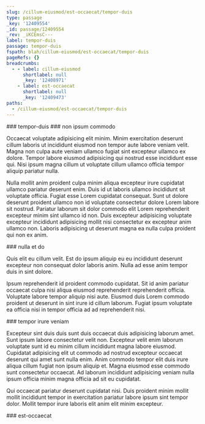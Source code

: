 ```yaml
---
slug: /cillum-eiusmod/est-occaecat/tempor-duis
type: passage
_key: '12409554'
_id: passage/12409554
_rev: _iKCEmsC---
label: tempor-duis
passage: tempor-duis
fspath: blah/cillum-eiusmod/est-occaecat/tempor-duis
pageRefs: {}
breadcrumbs:
  - - label: cillum-eiusmod
      shortlabel: null
      _key: '12408971'
    - label: est-occaecat
      shortlabel: null
      _key: '12409473'
paths:
  - /cillum-eiusmod/est-occaecat/tempor-duis
---
```


<NuggetArea>
<Passage slug="/cillum-eiusmod/est-occaecat/tempor-duis" type="passage" _key="12409554" _id="passage/12409554" _rev="_iKCEmsC---" label="tempor-duis" passage="tempor-duis" fspath="blah/cillum-eiusmod/est-occaecat/tempor-duis" paths="/cillum-eiusmod/est-occaecat/tempor-duis">
<NuggetBody>
### tempor-duis

</NuggetBody>
<Breadcrumbs>
<Crumbs>
<Crumb _key="12408971" label="cillum-eiusmod" /><Crumb _key="12409473" label="est-occaecat" />
</Crumbs>
</Breadcrumbs>
</Passage>

<NuggetsInbound>
</NuggetsInbound>
<NuggetsOutbound>
<Nugget direction="outbound" type="nugget" _key="6c39f518-42c7-4a82-af67-934d4f2fe6eb" _id="nugget/6c39f518-42c7-4a82-af67-934d4f2fe6eb" _rev="_iKCEmsC--_" fspath="blah/cillum-eiusmod/est-occaecat/tempor-duis/non-ipsum-commodo.md" label="non ipsum commodo" paths="/cillum-eiusmod/est-occaecat/tempor-duis/non-ipsum-commodo" slug="/cillum-eiusmod/est-occaecat/tempor-duis/non-ipsum-commodo">
<NuggetBody>
### non ipsum commodo

Occaecat voluptate adipisicing elit minim. Minim exercitation deserunt cillum laboris ut incididunt eiusmod non tempor aute labore veniam velit. Magna non culpa aute veniam ullamco fugiat sint excepteur ullamco ex dolore. Tempor labore eiusmod adipisicing qui nostrud esse incididunt esse qui. Nisi ipsum magna cillum ut voluptate cillum ullamco officia tempor aliquip pariatur nulla.

Nulla mollit anim proident culpa minim aliqua excepteur irure cupidatat ullamco pariatur deserunt enim. Duis id ut laboris ullamco incididunt sit voluptate officia. Fugiat esse Lorem cupidatat consequat. Sunt ut dolore deserunt proident ullamco non id voluptate consectetur dolore Lorem labore sit nostrud. Pariatur laborum sit dolor commodo elit Lorem reprehenderit excepteur minim sint ullamco id non. Duis excepteur adipisicing voluptate excepteur incididunt adipisicing mollit nisi consectetur ex excepteur anim ullamco non. Laboris adipisicing ut deserunt magna ea nulla culpa proident qui non ex anim.

</NuggetBody>
</Nugget>

<Nugget direction="outbound" type="nugget" _key="2e34b0d8-9114-43be-8f0b-7f9c29fef9e8" _id="nugget/2e34b0d8-9114-43be-8f0b-7f9c29fef9e8" _rev="_iKCEmsG---" fspath="blah/cillum-eiusmod/est-occaecat/tempor-duis/nulla-et-do.md" label="nulla et do" paths="/cillum-eiusmod/est-occaecat/tempor-duis/nulla-et-do" slug="/cillum-eiusmod/est-occaecat/tempor-duis/nulla-et-do">
<NuggetBody>
### nulla et do

Quis elit eu cillum velit. Est do ipsum aliquip eu eu incididunt deserunt excepteur non consequat dolor laboris anim. Nulla ad esse anim tempor duis in sint dolore.

Ipsum reprehenderit id proident commodo cupidatat. Sit id anim pariatur occaecat culpa nisi aliqua eiusmod reprehenderit reprehenderit officia. Voluptate labore tempor aliquip nisi aute. Eiusmod duis Lorem commodo proident ut deserunt in sint irure id cillum laborum. Fugiat ipsum voluptate ea officia nisi in tempor officia ad ad reprehenderit nisi.

</NuggetBody>
</Nugget>

<Nugget direction="outbound" type="nugget" _key="929538e0-5b8f-40ce-9118-4aa75c934e2e" _id="nugget/929538e0-5b8f-40ce-9118-4aa75c934e2e" _rev="_iKCEmsG--_" fspath="blah/cillum-eiusmod/est-occaecat/tempor-duis/tempor-irure-veniam.md" label="tempor irure veniam" paths="/cillum-eiusmod/est-occaecat/tempor-duis/tempor-irure-veniam" slug="/cillum-eiusmod/est-occaecat/tempor-duis/tempor-irure-veniam">
<NuggetBody>
### tempor irure veniam

Excepteur sint duis duis sunt duis occaecat duis adipisicing laborum amet. Sunt ipsum labore consectetur velit non. Excepteur velit enim laborum voluptate sunt id eu minim cillum incididunt magna labore eiusmod. Cupidatat adipisicing elit ut commodo ad nostrud excepteur occaecat deserunt qui amet sunt nulla enim. Anim commodo tempor elit duis irure aliqua cillum fugiat non ipsum aliquip et. Magna eiusmod esse commodo sunt consectetur occaecat. Ad laborum incididunt adipisicing veniam nulla ipsum officia minim magna officia ad sit eu cupidatat.

Qui occaecat pariatur deserunt cupidatat nisi. Duis proident minim mollit mollit incididunt tempor in exercitation pariatur labore ipsum sint tempor dolor. Mollit tempor irure laboris elit anim elit minim excepteur.

</NuggetBody>
</Nugget>

</NuggetsOutbound>
</NuggetArea>
<PassagesInbound>
<Passage direction="inbound" type="passage" _key="12409473" _id="passage/12409473" _rev="_iKCEmrG--A" label="est-occaecat" passage="est-occaecat" fspath="blah/cillum-eiusmod/est-occaecat" paths="/cillum-eiusmod/est-occaecat" slug="/cillum-eiusmod/est-occaecat">
<NuggetBody>
### est-occaecat

</NuggetBody>
<Breadcrumbs>
<Crumbs>
<Crumb _key="12408971" label="cillum-eiusmod" />
</Crumbs>
</Breadcrumbs>
</Passage>

</PassagesInbound>
<PassagesOutbound>
</PassagesOutbound>